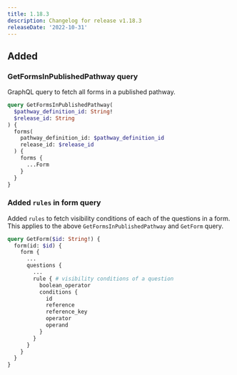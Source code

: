 ```yaml
---
title: 1.18.3
description: Changelog for release v1.18.3
releaseDate: '2022-10-31'
---
```


## Added

### GetFormsInPublishedPathway query

GraphQL query to fetch all forms in a published pathway.

```graphql
query GetFormsInPublishedPathway(
  $pathway_definition_id: String!
  $release_id: String
) {
  forms(
    pathway_definition_id: $pathway_definition_id
    release_id: $release_id
  ) {
    forms {
      ...Form
    }
  }
}
```

### Added `rules` in form query

Added `rules` to fetch visibility conditions of each of the questions in a form. This applies to the above `GetFormsInPublishedPathway` and `GetForm` query.

```graphql
query GetForm($id: String!) {
  form(id: $id) {
    form {
      ...
      questions {
        ...
        rule { # visibility conditions of a question
          boolean_operator
          conditions {
            id
            reference
            reference_key
            operator
            operand
          }
        }
      }
    }
  }
}
```

